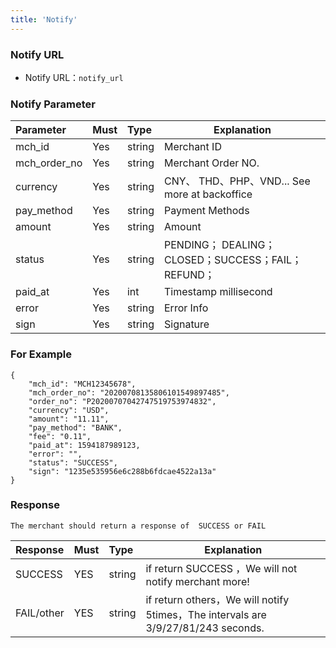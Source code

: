 ```yaml
---
title: 'Notify'
---
```


### Notify URL

* Notify URL：`notify_url`

### Notify Parameter

| Parameter | Must    | Type  |  Explanation  |
|:--------------|:---|:-------|--------------------------------------------|
| mch_id        |Yes  | string | Merchant ID                                        |
| mch_order_no  |Yes  | string | Merchant Order NO.                                        |
| currency      |Yes  | string | CNY、 THD、PHP、VND... See more at backoffice      |
| pay_method    |Yes  | string | Payment Methods                      |
| amount        |Yes  | string | Amount                      |
| status        |Yes  | string | PENDING； DEALING；CLOSED；SUCCESS；FAIL；REFUND；|
| paid_at       |Yes  | int    | Timestamp millisecond                    |
| error         |Yes  | string | Error Info                                    |
| sign          |Yes  | string | Signature                                         |


### For Example

```
{
    "mch_id": "MCH12345678",
    "mch_order_no": "20200708135806101549897485",
    "order_no": "P20200707042747519753974832",
    "currency": "USD",
    "amount": "11.11",
    "pay_method": "BANK",
    "fee": "0.11",
    "paid_at": 1594187989123,
    "error": "",
    "status": "SUCCESS",
    "sign": "1235e535956e6c288b6fdcae4522a13a"
}

```


### Response
`The merchant should return a response of  SUCCESS or FAIL`

| Response | Must    | Type  |  Explanation  |
|:----    |:---|:----- |-----   |
|SUCCESS |YES  |string | if return SUCCESS ，We will not notify merchant more!  |
|FAIL/other |YES  |string | if return others，We will notify 5times，The intervals are 3/9/27/81/243 seconds.|
